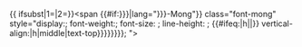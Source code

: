 {{ {{{|safesubst:}}}ifsubst|1=|2=<templatestyles src="Template:MongolUnicode/fonts.css" />}}<span {{#if:{{{lang|{{{3|}}}}}}|lang="{{{lang|{{{3|}}}}}}-Mong"}} class="font-mong" style="display:{{{display|inline-block}}}; font-weight:{{{font-weight|normal}}}; font-size: {{{font-size|1.25em}}}; line-height: {{{line-height|1.25em}}}; {{#ifeq:{{{2|}}}|h||{{writing-mode|v2}}}} vertical-align:{{{vertical-align|{{{valign|{{#ifeq:{{{2|}}}|h|middle|text-top}}}}}}}}; {{{style|}}}">{{{1}}}</span><noinclude>
{{Documentation}}
{{DEFAULTSORT:{{PAGENAME}}}}
</noinclude>